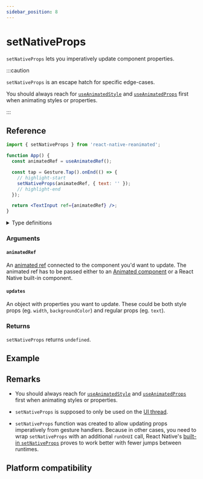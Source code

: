 ```yaml
---
sidebar_position: 8
---
```


# setNativeProps

`setNativeProps` lets you imperatively update component properties.

:::caution

`setNativeProps` is an escape hatch for specific edge-cases.

You should always reach for [`useAnimatedStyle`](/docs/core/useAnimatedStyle) and [`useAnimatedProps`](/docs/core/useAnimatedProps) first when animating styles or properties.

:::

## Reference

```jsx
import { setNativeProps } from 'react-native-reanimated';

function App() {
  const animatedRef = useAnimatedRef();

  const tap = Gesture.Tap().onEnd(() => {
    // highlight-start
    setNativeProps(animatedRef, { text: '' });
    // highlight-end
  });

  return <TextInput ref={animatedRef} />;
}
```

<details>
<summary>Type definitions</summary>

```typescript
function setNativeProps<T extends Component>(
  animatedRef: AnimatedRef<T>,
  updates: StyleProps
) => void;
```

</details>

### Arguments

#### `animatedRef`

An [animated ref](/docs/core/useAnimatedRef#returns) connected to the component you'd want to update. The animated ref has to be passed either to an [Animated component](/docs/fundamentals/glossary#animated-component) or a React Native built-in component.

#### `updates`

An object with properties you want to update. These could be both style props (eg. `width`, `backgroundColor`) and regular props (eg. `text`).

### Returns

`setNativeProps` returns `undefined`.

## Example


<InteractiveExample src={SetNativePropsSrc} component={SetNativeProps} />

## Remarks

- You should always reach for [`useAnimatedStyle`](/docs/core/useAnimatedStyle) and [`useAnimatedProps`](/docs/core/useAnimatedProps) first when animating styles or properties.

- `setNativeProps` is supposed to only be used on the [UI thread](/docs/fundamentals/glossary#ui-thread).

- `setNativeProps` function was created to allow updating props imperatively from gesture handlers. Because in other cases, you need to wrap `setNativeProps` with an additional `runOnUI` call, React Native's [built-in `setNativeProps`](https://reactnative.dev/docs/animations#setnativeprops) proves to work better with fewer jumps between runtimes.

## Platform compatibility

<PlatformCompatibility android ios web />
